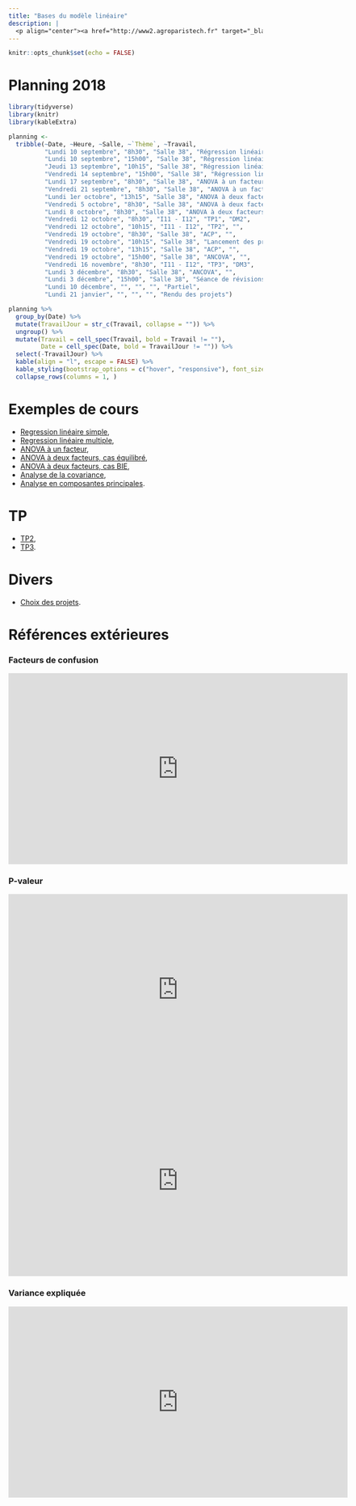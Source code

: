 ```yaml
---
title: "Bases du modèle linéaire"
description: |
  <p align="center"><a href="http://www2.agroparistech.fr" target="_blank"><img src="img/logo_apt.png" alt="AgroParisTech" height="130"></a></p>
---
```


```r
knitr::opts_chunk$set(echo = FALSE)
```

# Planning 2018

```r
library(tidyverse)
library(knitr)
library(kableExtra)

planning <-
  tribble(~Date, ~Heure, ~Salle, ~`Thème`, ~Travail,
          "Lundi 10 septembre", "8h30", "Salle 38", "Régression linéaire simple", "",
          "Lundi 10 septembre", "15h00", "Salle 38", "Régression linéaire simple", "",
          "Jeudi 13 septembre", "10h15", "Salle 38", "Régression linéaire multiple", "",
          "Vendredi 14 septembre", "15h00", "Salle 38", "Régression linéaire multiple", "",
          "Lundi 17 septembre", "8h30", "Salle 38", "ANOVA à un facteur", "",
          "Vendredi 21 septembre", "8h30", "Salle 38", "ANOVA à un facteur", "",
          "Lundi 1er octobre", "13h15", "Salle 38", "ANOVA à deux facteurs", "DM1",
          "Vendredi 5 octobre", "8h30", "Salle 38", "ANOVA à deux facteurs", "",
          "Lundi 8 octobre", "8h30", "Salle 38", "ANOVA à deux facteurs", "",
          "Vendredi 12 octobre", "8h30", "I11 - I12", "TP1", "DM2",
          "Vendredi 12 octobre", "10h15", "I11 - I12", "TP2", "",
          "Vendredi 19 octobre", "8h30", "Salle 38", "ACP", "",
          "Vendredi 19 octobre", "10h15", "Salle 38", "Lancement des projets", "Importer les données",
          "Vendredi 19 octobre", "13h15", "Salle 38", "ACP", "",
          "Vendredi 19 octobre", "15h00", "Salle 38", "ANCOVA", "",
          "Vendredi 16 novembre", "8h30", "I11 - I12", "TP3", "DM3",
          "Lundi 3 décembre", "8h30", "Salle 38", "ANCOVA", "",
          "Lundi 3 décembre", "15h00", "Salle 38", "Séance de révisions", "",
          "Lundi 10 décembre", "", "", "", "Partiel",
          "Lundi 21 janvier", "", "", "", "Rendu des projets")
```

```r
planning %>% 
  group_by(Date) %>% 
  mutate(TravailJour = str_c(Travail, collapse = "")) %>% 
  ungroup() %>% 
  mutate(Travail = cell_spec(Travail, bold = Travail != ""),
         Date = cell_spec(Date, bold = TravailJour != "")) %>%
  select(-TravailJour) %>% 
  kable(align = "l", escape = FALSE) %>% 
  kable_styling(bootstrap_options = c("hover", "responsive"), font_size = 10) %>% 
  collapse_rows(columns = 1, )
```


# Exemples de cours


* [Regression linéaire simple](teaching/AgroBasesDuModeleLineaire/Chap1.html "Chapitre 1"),
* [Regression linéaire multiple](teaching/AgroBasesDuModeleLineaire/Chap2.html "Chapitre 2"),
* [ANOVA à un facteur](teaching/AgroBasesDuModeleLineaire/Chap3.html "Chapitre 3"),
* [ANOVA à deux facteurs, cas équilibré](teaching/AgroBasesDuModeleLineaire/Chap4.html "Chapitre 4"),
* [ANOVA à deux facteurs, cas BIE](teaching/AgroBasesDuModeleLineaire/Chap5.html "Chapitre 5"),
* [Analyse de la covariance](teaching/AgroBasesDuModeleLineaire/Chap7.html "Chapitre 7"),
* [Analyse en composantes principales](teaching/AgroBasesDuModeleLineaire/Chap6.html "Chapitre 6").

# TP
* [TP2](teaching/AgroBasesDuModeleLineaire/TP2.html "TP2"),
* [TP3](teaching/AgroBasesDuModeleLineaire/TP3.html "TP3").

# Divers
* [Choix des projets](teaching/AgroBasesDuModeleLineaire/ChoixProjet2A.html "Script").

# Références extérieures

### Facteurs de confusion
<iframe width="672" height="378" src="https://www.youtube.com/embed/aOX0pIwBCvw" frameborder="0" allowfullscreen></iframe>

### P-valeur 
<iframe width="672" height="378" src="https://www.youtube.com/embed/xVIt51ybvu0" frameborder="0" allowfullscreen></iframe>

<iframe width="672" height="378" src="https://www.youtube.com/embed/C5R-XgS172k" frameborder="0" allow="accelerometer; autoplay; encrypted-media; gyroscope; picture-in-picture" allowfullscreen></iframe>

### Variance expliquée

<iframe width="672" height="378" src="https://www.youtube.com/embed/MSuFckow8ms" frameborder="0" allow="accelerometer; autoplay; encrypted-media; gyroscope; picture-in-picture" allowfullscreen></iframe>
